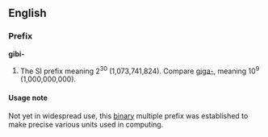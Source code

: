==English==
===Prefix===
'''gibi-'''

#The SI prefix meaning 2<sup>30</sup> (1,073,741,824). Compare [[giga-]], meaning 10<sup>9</sup> (1,000,000,000).

====Usage note====
Not yet in widespread use, this [[binary]] multiple prefix was established to make precise various units used in computing.